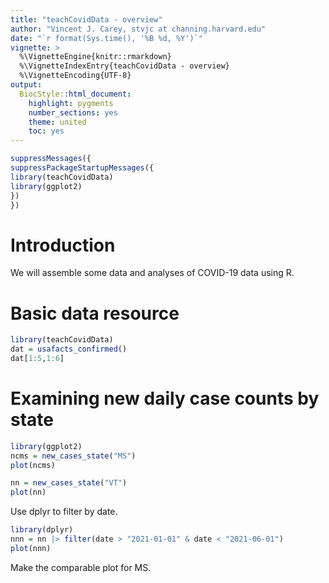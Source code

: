 ```yaml
---
title: "teachCovidData - overview"
author: "Vincent J. Carey, stvjc at channing.harvard.edu"
date: "`r format(Sys.time(), '%B %d, %Y')`"
vignette: >
  %\VignetteEngine{knitr::rmarkdown}
  %\VignetteIndexEntry{teachCovidData - overview}
  %\VignetteEncoding{UTF-8}
output:
  BiocStyle::html_document:
    highlight: pygments
    number_sections: yes
    theme: united
    toc: yes
---
```


```r
suppressMessages({
suppressPackageStartupMessages({
library(teachCovidData)
library(ggplot2)
})
})
```

# Introduction

We will assemble some data and analyses of COVID-19 data
using R.

# Basic data resource

```r
library(teachCovidData)
dat = usafacts_confirmed()
dat[1:5,1:6]
```

# Examining new daily case counts by state

```r
library(ggplot2)
ncms = new_cases_state("MS")
plot(ncms)
```

```r
nn = new_cases_state("VT")
plot(nn)
```

Use dplyr to filter by date.
```r
library(dplyr)
nnn = nn |> filter(date > "2021-01-01" & date < "2021-06-01")
plot(nnn)
```

Make the comparable plot for MS.

